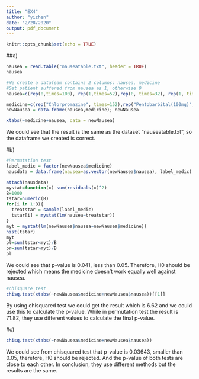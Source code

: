 ```yaml
---
title: "EX4"
author: "yizhen"
date: "2/28/2020"
output: pdf_document
---
```

```r
knitr::opts_chunk$set(echo = TRUE)
```

##a)
```r
nausea = read.table("nauseatable.txt", header = TRUE)
nausea
```

```r
#We create a datafeam contains 2 columns: nausea, medicine
#Set patient suffered from nausea as 1, otherwise 0
nausea=c(rep(0,times=100), rep(1,times=52),rep(0, times=32), rep(1, times=35),rep(0, times=48), rep(1, times=37))

medicine=c(rep("Chlorpromazine", times=152),rep("Pentobarbital(100mg)", times=67),rep("Pentobarbital(150mg)", times=85))
newNausea = data.frame(nausea,medicine); newNausea
```

```r
xtabs(~medicine+nausea, data = newNausea) 
```
We could see that the result is the same as the dataset "nauseatable.txt", so the dataframe we created is correct. 

#b)
```r
#Permutation test
label_medic = factor(newNausea$medicine)
nausdata = data.frame(nausea=as.vector(newNausea$nausea), label_medic)

attach(nausdata)
mystat=function(x) sum(residuals(x)^2)
B=1000
tstar=numeric(B)
for(i in 1:B){
  treatstar = sample(label_medic)
  tstar[i] = mystat(lm(nausea~treatstar))
}
myt = mystat(lm(newNausea$nausea~newNausea$medicine))
hist(tstar)
myt
pl=sum(tstar<myt)/B
pr=sum(tstar>myt)/B
pl
```
We could see that p-value is 0.041, less than 0.05. Therefore, H0 should be rejected which means the medicine doesn't work equally well against nausea. 

```r
#chisquare test
chisq.test(xtabs(~newNausea$medicine+newNausea$nausea))[[1]]
```
By using chisquared test we could get the result which is 6.62 and we could use this to calculate the p-value. While in permutation test the result is 71.82, they use different values to calculate the final p-value.

#c)
```r
chisq.test(xtabs(~newNausea$medicine+newNausea$nausea))
```
We could see from chisquared test that p-value is 0.03643, smaller than 0.05, therefore, H0 should be rejected. And the p-value of both tests are close to each other. In conclusion, they use different methods but the results are the same. 
